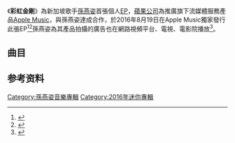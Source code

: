 {{noteTA
|1=zh-hans:克卜勒; zh-hant:克卜勒;
}}
{{Album infobox | <!-- See Wikipedia:WikiProject_Albums -->
|  Name        = 彩虹金剛
|  Type        = EP
|  Artist      = [[孫燕姿|孫燕姿]]
|  Cover       = Rainbow bot.jpg
|  Background  = 
|  Released    = 2016年8月19日
|  Recorded    = 
|  Genre       = [[華語流行音樂|華語流行音樂]]
|  Length      = 20分48秒
|  Label       = [[環球音樂_(台灣)|環球唱片]]
|  Number      = 
|  Producer    = 
|  Last album	= [[克卜勒_(孫燕姿專輯)|克卜勒]]<br/>（2014年）
|  This album	= '''彩虹金剛'''<br />（2016年）
|  Next album	= [[No._13作品－跳舞的梵谷|No. 13作品－跳舞的梵谷]]<br/>（2017年）
}}
《'''彩虹金剛'''》為新加坡歌手[[孫燕姿|孫燕姿]]首張個人[[迷你专辑|EP]]，[[蘋果公司|蘋果公司]]為推廣旗下流媒體服務產品[[Apple_Music|Apple Music]]，與孫燕姿達成合作，於2016年8月19日在Apple Music獨家發行此張EP<ref>{{Cite web|url=http://tech.sina.com.cn/apple/if/2016-08-17/doc-ifxuxnak0488028.shtml|title=Apple Music独家发行孙燕姿EP《彩虹金刚》|accessdate=2018-05-07|work=tech.sina.com.cn|archive-date=2019-05-19|archive-url=https://web.archive.org/web/20190519172624/http://tech.sina.com.cn/apple/if/2016-08-17/doc-ifxuxnak0488028.shtml}}</ref><ref>{{Cite web |url=https://itunes.apple.com/sg/album/cai-hong-jin-gang-ep/id1140172734 |title=彩虹金剛 EP by Yanzi Sun on Apple Music |access-date=2016-08-19 |archive-date=2018-05-08 |archive-url=https://web.archive.org/web/20180508124259/https://itunes.apple.com/sg/album/cai-hong-jin-gang-ep/id1140172734 }}</ref>孫燕姿為其產品拍攝的廣告也在網路視頻平台、電視、電影院播放<ref>{{Cite web|url=http://ent.sina.com.cn/y/ygangtai/2016-08-22/doc-ifxvcsrm2131560.shtml|title=孙燕姿发新EP《彩虹金刚》 重拾纯真童心|accessdate=2018-05-07|work=ent.sina.com.cn|archive-date=2019-05-19|archive-url=https://web.archive.org/web/20190519053144/http://ent.sina.com.cn/y/ygangtai/2016-08-22/doc-ifxvcsrm2131560.shtml}}</ref>。

==曲目==
{{Tracklist
| total_length = 20:48

| extra_column =

| title1 = 彩虹金刚
| note1 = 
| longnote1 = 
| music1 = Ken Chong
| lyrics1 = 默默多、盧宛芬
| arranger1 = Kenn C、Ken Chong
| producer1 = 孫燕姿、Kenn C
| extra1 = 
| length1 = 4:00

| title2 = {{Link-en|Sweet Child o' Mine}}
| note2 = 
| longnote2 = 翻唱[[枪与玫瑰|枪与玫瑰]]歌曲
| music2 = [[Axl_Rose|Axl Rose]]、[[Michael_McKagan|Michael McKagan]]、[[Izzy_Stradlin|Izzy Stradlin]]、[[Saul_Hudson|Saul Hudson]]、[[Steven_Adler|Steven Adler]]
| lyrics2 = Axl Rose、Michael McKagan、Izzy Stradlin、Saul Hudson、Steven Adler
| arranger2 =Kenn C  
| producer2 = Kenn C 
| extra2 = 
| length2 =4:50

| title3 = 童谣1987
| note3 = 
| longnote3 = 將[[梁文福|梁文福]]同名歌曲重新譜曲
| music3 = Kenn C
| lyrics3 = [[梁文福|梁文福]]
| arranger3 = Kenn C 
| producer3 = 孫燕姿、Kenn C
| extra3 = 
| length3 =4:18 

| title4 = 克卜勒
| note4 = 2016 Version
| longnote4 =
| music4 = [[HUSH_(台灣男歌手)|Hush]]
| lyrics4 = Hush
| arranger4 = Kenn C 
| producer4 = 孫燕姿、Kenn C
| extra4 = 
| length4 =4:11

| title5 = 这个世界
| note5 = 
| longnote5 = 翻唱[[蔡蓝钦|蔡蓝钦]]歌曲
| music5 = 蔡蓝钦
| lyrics5 =蔡蓝钦
| arranger5 = Kenn C 
| producer5 =孫燕姿、Kenn C
| extra5 = 
| length5 =3:29

}}

== 参考资料 ==
{{reflist}}
{{孫燕姿}}

[[Category:孫燕姿音樂專輯|Category:孫燕姿音樂專輯]]
[[Category:2016年迷你專輯|Category:2016年迷你專輯]]